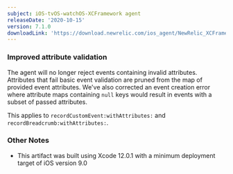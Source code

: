 ```yaml
---
subject: iOS-tvOS-watchOS-XCFramework agent
releaseDate: '2020-10-15'
version: 7.1.0
downloadLink: 'https://download.newrelic.com/ios_agent/NewRelic_XCFramework_Agent_7.1.0.zip'
---
```


### Improved attribute validation

The agent will no longer reject events containing invalid attributes. Attributes that fail basic event validation are pruned from the map of provided event attributes. We've also corrected an event creation error where attribute maps containing `null` keys would result in events with a subset of passed attributes.

This applies to `recordCustomEvent:withAttributes:` and `recordBreadcrumb:withAttributes:`.

### Other Notes

* This artifact was built using Xcode 12.0.1 with a minimum deployment target of iOS version 9.0
